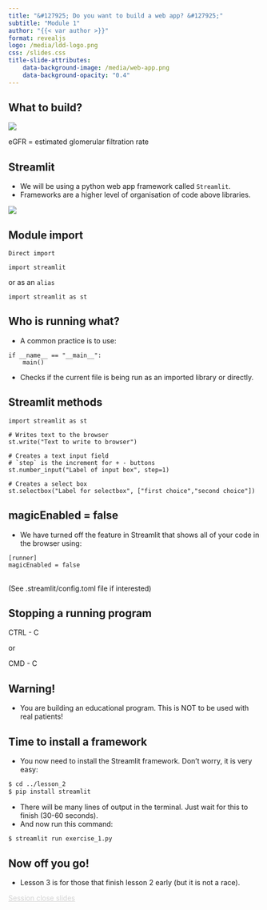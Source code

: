 ```yaml
---
title: "&#127925; Do you want to build a web app? &#127925;"
subtitle: "Module 1"
author: "{{< var author >}}"
format: revealjs
logo: /media/ldd-logo.png
css: /slides.css
title-slide-attributes:
    data-background-image: /media/web-app.png
    data-background-opacity: "0.4"
---
```



## What to build?

![](/media/egfr-web-app.png){ fig-align="center" width="max" height="max"}

eGFR = estimated glomerular filtration rate


## Streamlit

* We will be using a python web app framework called `Streamlit`.
* Frameworks are a higher level of organisation of code above libraries.

![](/media/streamlit.png){fig-align="center"}


## Module import

`Direct import`

```.python
import streamlit
```

or as an `alias`

```.python
import streamlit as st
```


## Who is running what?

* A common practice is to use:

```.python
if __name__ == "__main__":
    main()
```

* Checks if the current file is being run as an imported library or directly.


## Streamlit methods

```.python
import streamlit as st

# Writes text to the browser
st.write("Text to write to browser")

# Creates a text input field
# `step` is the increment for + - buttons
st.number_input("Label of input box", step=1) 

# Creates a select box
st.selectbox("Label for selectbox", ["first choice","second choice"])
```

## magicEnabled = false

* We have turned off the feature in Streamlit that shows all of your code in the browser using:

```.python
[runner]
magicEnabled = false
```
\
(See .streamlit/config.toml file if interested)

## Stopping a running program

CTRL - C

or 

CMD - C

## Warning! {background-image="/media/glowing-red-cone.jpg" background-opacity="0.3"}

* You are building an educational program. This is NOT to be used with real patients!

## Time to install a framework {background-image="/media/computer-and-phone.png" background-opacity="0.3"}

* You now need to install the Streamlit framework. Don't worry, it is very easy:

```.bash
$ cd ../lesson_2
$ pip install streamlit
```

* There will be many lines of output in the terminal. Just wait for this to finish (30-60 seconds).
* And now run this command:

```.bash
$ streamlit run exercise_1.py
```

## Now off you go! {background-image="/media/man-at-starting-line.jpg" background-opacity="0.3"}

* Lesson 3 is for those that finish lesson 2 early (but it is not a race).

```{=html}
<div class="bottom-right">
    <a href="https://letsdodigital.org/learn/learn-python/module-1/5-session-close.html" style="color: lightgrey;">Session close slides</a>
</div>
```
